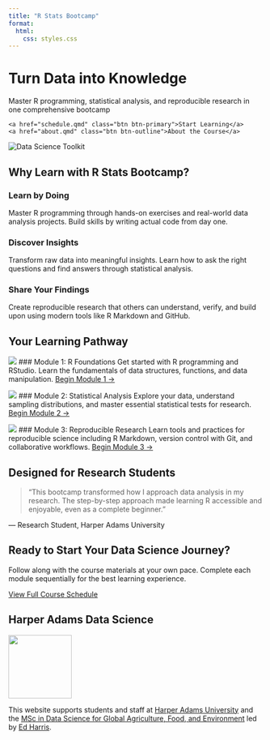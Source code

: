 ```yaml
---
title: "R Stats Bootcamp"
format:
  html:
    css: styles.css
---
```


:::::: hero-banner
:::: hero-content
<h1>Turn Data into Knowledge</h1>

<p class="hero-text">

Master R programming, statistical analysis, and reproducible research in one comprehensive bootcamp

</p>

::: hero-buttons
```         
<a href="schedule.qmd" class="btn btn-primary">Start Learning</a>
<a href="about.qmd" class="btn btn-outline">About the Course</a>
```
:::
::::

::: hero-image
<img src="img/toolbox2.png" alt="Data Science Toolkit" class="hero-img"/>
:::
::::::

::::::: features-section
## Why Learn with R Stats Bootcamp?

:::::: feature-grid
::: feature-card
### Learn by Doing

Master R programming through hands-on exercises and real-world data analysis projects. Build skills by writing actual code from day one.
:::

::: feature-card
### Discover Insights

Transform raw data into meaningful insights. Learn how to ask the right questions and find answers through statistical analysis.
:::

::: feature-card
### Share Your Findings

Create reproducible research that others can understand, verify, and build upon using modern tools like R Markdown and GitHub.
:::
::::::
:::::::

::::::: pathway-section
## Your Learning Pathway

:::::: pathway-steps
::: pathway-step
![](img/module1.png){.pathway-icon} \### Module 1: R Foundations Get started with R programming and RStudio. Learn the fundamentals of data structures, functions, and data manipulation. [Begin Module 1 →](1-setup.qmd)
:::

::: pathway-step
![](img/module2.png){.pathway-icon} \### Module 2: Statistical Analysis Explore your data, understand sampling distributions, and master essential statistical tests for research. [Begin Module 2 →](7-question-explore.qmd)
:::

::: pathway-step
![](img/module3.png){.pathway-icon} \### Module 3: Reproducible Research Learn tools and practices for reproducible science including R Markdown, version control with Git, and collaborative workflows. [Begin Module 3 →](13-reproducibility.qmd)
:::
::::::
:::::::

:::: testimonial-section
## Designed for Research Students

> "This bootcamp transformed how I approach data analysis in my research. The step-by-step approach made learning R accessible and enjoyable, even as a complete beginner."

::: testimonial-author
— Research Student, Harper Adams University
:::
::::

::: cta-section
## Ready to Start Your Data Science Journey?

Follow along with the course materials at your own pace. Complete each module sequentially for the best learning experience.

<a href="schedule.qmd" class="btn btn-primary btn-lg">View Full Course Schedule</a>
:::

::: footer-section
## Harper Adams Data Science

![](img/HDS.png){fig-alt="Harper Data Science" width="125"}

This website supports students and staff at [Harper Adams University](https://www.harper-adams.ac.uk/ "Harper Adams University") and the [MSc in Data Science for Global Agriculture, Food, and Environment](https://www.harper-adams.ac.uk/courses/postgraduate/201194/data-science-for-global-agriculture-food-and-environment "MSc in Data Science") led by [Ed Harris](https://www.harper-adams.ac.uk/general/staff/profile/201620/Edwin-Harris/ "Ed's Faculty page").
:::